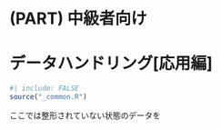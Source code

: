 # (PART) 中級者向け {-}

# データハンドリング[応用編] {#datahandling3}

```r
#| include: FALSE
source("_common.R")
```

ここでは整形されていない状態のデータを